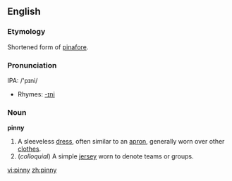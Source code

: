 ==English==

===Etymology===
Shortened form of [[pinafore]].

===Pronunciation===
IPA: /'pɪni/
*Rhymes: [[Rhymes:English:-ɪni|-ɪni]]

===Noun===
'''pinny'''

# A sleeveless [[dress]], often similar to an [[apron]], generally worn over other [[clothes]].
# (''colloquial'') A simple [[jersey]] worn to denote teams or groups.

[[vi:pinny]]
[[zh:pinny]]